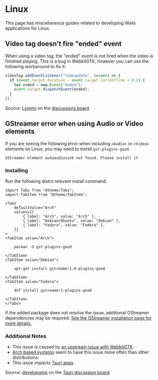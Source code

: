 # Linux

This page has miscellaneous guides related to developing Wails applications for Linux.

## Video tag doesn't fire "ended" event

When using a video tag, the "ended" event is not fired when the video is finished playing. This is a bug
in WebkitGTK, however you can use the following workaround to fix it:

```js
videoTag.addEventListener("timeupdate", (event) => {
  if (event.target.duration - event.target.currentTime < 0.2) {
    let ended = new Event("ended");
    event.target.dispatchEvent(ended);
  }
});
```

Source: [Lyimmi](https://github.com/Lyimmi) on the
[discussions board](https://github.com/milselarch/wails/issues/1729#issuecomment-1212291275)

## GStreamer error when using Audio or Video elements

If you are seeing the following error when including `<Audio>` or `<Video>` elements on Linux, you may need to install `gst-plugins-good`.

```
GStreamer element autoaudiosink not found. Please install it
```

### Installing

Run the following distro relevant install command:

```mdx-code-block
import Tabs from "@theme/Tabs";
import TabItem from "@theme/TabItem";

<Tabs
    defaultValue="Arch"
    values={[
        { label: "Arch", value: "Arch" },
        { label: "Debian/Ubuntu", value: "Debian" },
        { label: "Fedora", value: "Fedora" },
    ]}
>
<TabItem value="Arch">

    pacman -S gst-plugins-good

</TabItem>
<TabItem value="Debian">

    apt-get install gstreamer1.0-plugins-good

</TabItem>
<TabItem value="Fedora">

    dnf install gstreamer1-plugins-good

</TabItem>
</Tabs>
```

If the added package does not resolve the issue, additional GStreamer dependencies may be required. [See the GStreamer installation page for more details.](https://gstreamer.freedesktop.org/documentation/installing/on-linux.html)

### Additional Notes

- This issue is caused by [an upstream issue with WebkitGTK](https://bugs.webkit.org/show_bug.cgi?id=146351).
- [Arch based systems](https://wiki.archlinux.org/title/Arch-based_distributions) seem to have this issue more often than other distributions.
- This issue impacts [Tauri apps](https://tauri.app/).

Source: [developomp](https://github.com/developomp) on the [Tauri discussion board](https://github.com/tauri-apps/tauri/issues/4642#issuecomment-1643229562).
